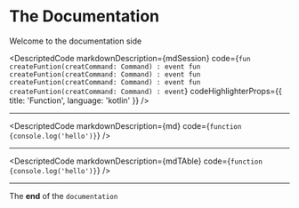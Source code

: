 
<Meta title='Documentation/DescriptedCodeMdx' />

# The Documentation

Welcome to the documentation side

<DescriptedCode
  markdownDescription={mdSession}
  code={`
  fun createFuntion(creatCommand: Command) : event
  fun createFuntion(creatCommand: Command) : event
  fun createFuntion(creatCommand: Command) : event
  fun createFuntion(creatCommand: Command) : event
  `}
  codeHighlighterProps={{
    title: 'Function',
    language: 'kotlin'
  }}
/>

---

<DescriptedCode
  markdownDescription={md}
  code={`function {console.log('hello')}`}
/>

---

<DescriptedCode
  markdownDescription={mdTAble}
  code={`function {console.log('hello')}`}
/>

---

The **end** of the `documentation`
